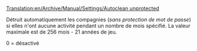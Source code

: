 [[Translation:en/Archive/Manual/Settings/Autoclean unprotected]]


Détruit automatiquement les compagnies (''sans protection de mot de passe'') si elles n'ont aucune activité pendant un nombre de mois spécifié. La valeur maximale est de 256 mois - 21 années de jeu.

0 = désactivé